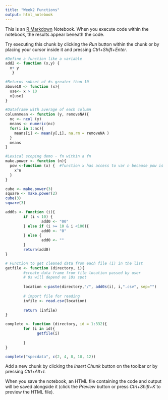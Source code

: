 ```yaml
---
title: "Week2 Functions"
output: html_notebook
---
```


This is an [R Markdown](http://rmarkdown.rstudio.com) Notebook. When you execute code within the notebook, the results appear beneath the code. 

Try executing this chunk by clicking the *Run* button within the chunk or by placing your cursor inside it and pressing *Ctrl+Shift+Enter*. 

```r
#Define a function like a variable
add2 <- function (x,y) { 
  x+ y  
   }

```

```r
#Returns subset of #s greater than 10
above10 <- function (x){
  use<- x > 10
  x[use]
}
```

```r
#Dataframe with average of each column
columnmean <- function (y, removeNA){
  nc <- ncol (y)
  means <- numeric(nc)
  for(i in 1:nc){
    means[i] <- mean(y[,i], na.rm = removeNA )
  }
  means
}
```

```r
#Lexical scoping demo - fn within a fn
make.power <- function (n){
  pow <-function (x) {  #function x has access to var n because pow is a member of make.power's environment
    x^n
  }
}

cube <- make.power(3)
square <- make.power(2)
cube(3)
square(3)

```
```r
add0s <- function (i){
        if (i < 10) {
                add0 <- "00"
        } else if (i >= 10 & i <100){
                add0 <- "0"
        } else {
                add0 <- ""
        }
        return(add0)
}

# Function to get cleaned data from each file (i) in the list
getfile <- function (directory, i){                                                         
        #create data frame from file location passed by user
        # 0s will depend on 10s spot
        
        location <-paste(directory,"/", add0s(i), i,".csv", sep="")
        
        # import file for reading
        infile <- read.csv(location)
        
        return (infile)
}

complete <- function (directory, id = 1:332){
        for (i in id){
              getfile(i)
                
        }
}

complete("specdata", c(2, 4, 8, 10, 12))

```


Add a new chunk by clicking the *Insert Chunk* button on the toolbar or by pressing *Ctrl+Alt+I*.

When you save the notebook, an HTML file containing the code and output will be saved alongside it (click the *Preview* button or press *Ctrl+Shift+K* to preview the HTML file).

